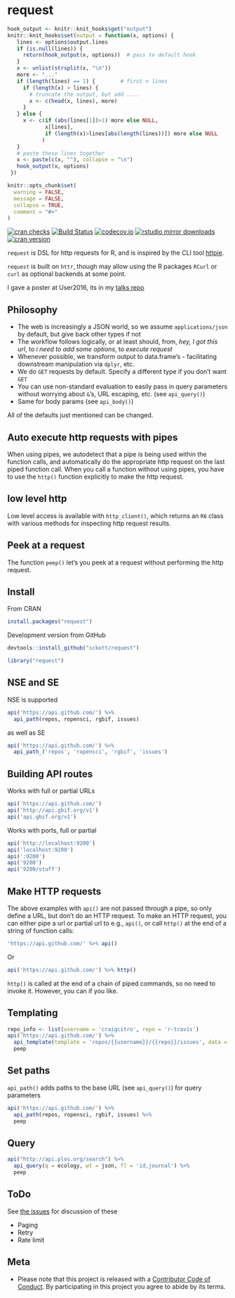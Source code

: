 request
=======

```r
hook_output <- knitr::knit_hooks$get("output")
knitr::knit_hooks$set(output = function(x, options) {
   lines <- options$output.lines
   if (is.null(lines)) {
     return(hook_output(x, options))  # pass to default hook
   }
   x <- unlist(strsplit(x, "\n"))
   more <- "..."
   if (length(lines) == 1) {        # first n lines
     if (length(x) > lines) {
       # truncate the output, but add ....
       x <- c(head(x, lines), more)
     }
   } else {
     x <- c(if (abs(lines[1])>1) more else NULL,
            x[lines],
            if (length(x)>lines[abs(length(lines))]) more else NULL
           )
   }
   # paste these lines together
   x <- paste(c(x, ""), collapse = "\n")
   hook_output(x, options)
 })

knitr::opts_chunk$set(
  warning = FALSE,
  message = FALSE,
  collapse = TRUE,
  comment = "#>"
)
```

[![cran checks](https://cranchecks.info/badges/worst/request)](https://cranchecks.info/pkgs/request)
[![Build Status](https://travis-ci.org/sckott/request.svg)](https://travis-ci.org/sckott/request)
[![codecov.io](https://codecov.io/github/sckott/request/coverage.svg?branch=master)](https://codecov.io/github/sckott/request?branch=master)
[![rstudio mirror downloads](http://cranlogs.r-pkg.org/badges/request?color=F3B1FF)](https://github.com/metacran/cranlogs.app)
[![cran version](http://www.r-pkg.org/badges/version/request)](https://cran.r-project.org/package=request)

`request` is DSL for http requests for R, and is inspired by the CLI tool [httpie](https://github.com/jakubroztocil/httpie).

`request` is built on `httr`, though may allow using the R packages `RCurl` or `curl` as optional backends at some point.

I gave a poster at User2016, its in my [talks repo](https://github.com/sckott/talks/blob/gh-pages/user2016/request.pdf)

## Philosophy

* The web is increasingly a JSON world, so we assume `applications/json` by default, but give back other types if not
* The workflow follows logically, or at least should, from, _hey, I got this url_, to _i need to add some options_, to _execute request_
* Whenever possible, we transform output to data.frame's - facilitating downstream manipulation via `dplyr`, etc.
* We do `GET` requests by default. Specify a different type if you don't want `GET`
* You can use non-standard evaluation to easily pass in query parameters without worrying about `&`'s, URL escaping, etc. (see `api_query()`)
* Same for body params (see `api_body()`)

All of the defaults just mentioned can be changed.

## Auto execute http requests with pipes

When using pipes, we autodetect that a pipe is being used within the function calls, and automatically do the appropriate http request on the last piped function call. When you call a function without using pipes, you have to use the `http()` function explicitly to make the http request.

## low level http

Low level access is available with `http_client()`, which returns an `R6` class with various methods for inspecting http request results.

## Peek at a request

The function `peep()` let's you peek at a request without performing the http request.

## Install

From CRAN

```r
install.packages("request")
```

Development version from GitHub

```r
devtools::install_github("sckott/request")
```

```r
library("request")
```

## NSE and SE

NSE is supported

```r
api('https://api.github.com/') %>%
  api_path(repos, ropensci, rgbif, issues)
```

as well as SE

```r
api('https://api.github.com/') %>%
  api_path_('repos', 'ropensci', 'rgbif', 'issues')
```

## Building API routes

Works with full or partial URLs

```r
api('https://api.github.com/')
api('http://api.gbif.org/v1')
api('api.gbif.org/v1')
```

Works with ports, full or partial

```r
api('http://localhost:9200')
api('localhost:9200')
api(':9200')
api('9200')
api('9200/stuff')
```

## Make HTTP requests

The above examples with `api()` are not passed through a pipe, so only define a URL, but don't do an HTTP request. To make an HTTP request, you can either pipe a url or partial url to e.g., `api()`, or call `http()` at the end of a string of function calls:

```r
'https://api.github.com/' %>% api()
```

Or

```r
api('https://api.github.com/') %>% http()
```

`http()` is called at the end of a chain of piped commands, so no need to invoke it. However, you can if you like.

## Templating

```r
repo_info <- list(username = 'craigcitro', repo = 'r-travis')
api('https://api.github.com/') %>%
  api_template(template = 'repos/{{username}}/{{repo}}/issues', data = repo_info) %>%
  peep
```

## Set paths

`api_path()` adds paths to the base URL (see `api_query()`) for query parameters

```r
api('https://api.github.com/') %>%
  api_path(repos, ropensci, rgbif, issues) %>%
  peep
```

## Query

```r
api("http://api.plos.org/search") %>%
  api_query(q = ecology, wt = json, fl = 'id,journal') %>%
  peep
```

## ToDo

See [the issues](https://github.com/sckott/request/issues) for discussion of these

* Paging
* Retry
* Rate limit

## Meta

* Please note that this project is released with a [Contributor Code of Conduct](CONDUCT.md). By participating in this project you agree to abide by its terms.
